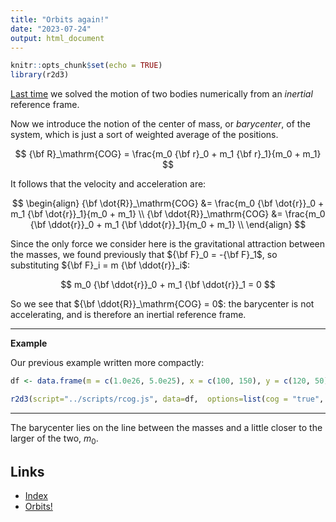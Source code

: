 ```yaml
---
title: "Orbits again!"
date: "2023-07-24"
output: html_document
---
```


```r
knitr::opts_chunk$set(echo = TRUE)
library(r2d3)
```

[Last time](./orbits.html) we solved the motion of two bodies numerically from an *inertial* reference frame.

Now we introduce the notion of the center of mass, or *barycenter*, of the system, which is just a sort of weighted average of the positions.

$$
{\bf R}_\mathrm{COG} = \frac{m_0 {\bf r}_0 + m_1 {\bf r}_1}{m_0 + m_1}
$$

It follows that the velocity and acceleration are:

$$
\begin{align}
{\bf \dot{R}}_\mathrm{COG} &= \frac{m_0 {\bf \dot{r}}_0 + m_1 {\bf \dot{r}}_1}{m_0 + m_1} \\
{\bf \ddot{R}}_\mathrm{COG} &= \frac{m_0 {\bf \ddot{r}}_0 + m_1 {\bf \ddot{r}}_1}{m_0 + m_1} \\
\end{align}
$$

Since the only force we consider here is the gravitational attraction between the masses, we found previously that ${\bf F}_0 = -{\bf F}_1$, so substituting ${\bf F}_i = m {\bf \ddot{r}}_i$:

$$
m_0 {\bf \ddot{r}}_0 + m_1 {\bf \ddot{r}}_1 = 0
$$

So we see that ${\bf \ddot{R}}_\mathrm{COG} = 0$: the barycenter is not accelerating, and is therefore an inertial reference frame.

***

**Example**

Our previous example written more compactly:

```r
df <- data.frame(m = c(1.0e26, 5.0e25), x = c(100, 150), y = c(120, 50))
```

```r
r2d3(script="../scripts/rcog.js", data=df,  options=list(cog = "true", lines = "true", text = "true", masses = "true"))
```

***

The barycenter lies on the line between the masses and a little closer to the larger of the two, $m_0$.

## Links

- [Index](./index.html)
- [Orbits!](./orbits.html)
